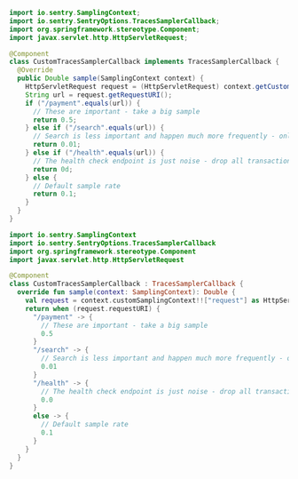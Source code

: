```java {tabTitle:Java}
import io.sentry.SamplingContext;
import io.sentry.SentryOptions.TracesSamplerCallback;
import org.springframework.stereotype.Component;
import javax.servlet.http.HttpServletRequest;

@Component
class CustomTracesSamplerCallback implements TracesSamplerCallback {
  @Override
  public Double sample(SamplingContext context) {
    HttpServletRequest request = (HttpServletRequest) context.getCustomSamplingContext().get("request");
    String url = request.getRequestURI();
    if ("/payment".equals(url)) {
      // These are important - take a big sample
      return 0.5;
    } else if ("/search".equals(url)) {
      // Search is less important and happen much more frequently - only take 1%
      return 0.01;
    } else if ("/health".equals(url)) {
      // The health check endpoint is just noise - drop all transactions
      return 0d;
    } else {
      // Default sample rate
      return 0.1;
    }
  }
}
```

```kotlin {tabTitle:Kotlin}
import io.sentry.SamplingContext
import io.sentry.SentryOptions.TracesSamplerCallback
import org.springframework.stereotype.Component
import javax.servlet.http.HttpServletRequest

@Component
class CustomTracesSamplerCallback : TracesSamplerCallback {
  override fun sample(context: SamplingContext): Double {
    val request = context.customSamplingContext!!["request"] as HttpServletRequest
    return when (request.requestURI) {
      "/payment" -> {
        // These are important - take a big sample
        0.5
      }
      "/search" -> {
        // Search is less important and happen much more frequently - only take 1%
        0.01
      }
      "/health" -> {
        // The health check endpoint is just noise - drop all transactions
        0.0
      }
      else -> {
        // Default sample rate
        0.1
      }
    }
  }
}
```

